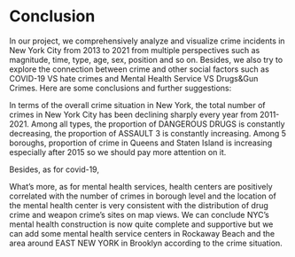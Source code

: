 # Conclusion

In our project, we comprehensively analyze and visualize crime incidents in New York City from 2013 to 2021 from multiple perspectives such as magnitude, time, type, age, sex, position and so on. Besides, we also try to explore the connection between crime and other social factors such as COVID-19 VS hate crimes and Mental Health Service VS Drugs&Gun Crimes. Here are some conclusions and further suggestions:

In terms of the overall crime situation in New York, the total number of crimes in New York City has been declining sharply every year from 2011-2021. Among all types, the proportion of DANGEROUS DRUGS is constantly decreasing, the proportion of ASSAULT 3 is constantly increasing. Among 5 boroughs, proportion of crime in Queens and Staten Island is increasing especially after 2015 so we should pay more attention on it.



Besides, as for covid-19, 




What's more, as for mental health services, health centers are positively correlated with the number of crimes in borough level and the location of the mental health center is very consistent with the distribution of drug crime and weapon crime’s sites on map views. We can conclude NYC's mental health construction is now quite complete and supportive but we can add some mental health service centers in Rockaway Beach and the area around EAST NEW YORK in Brooklyn according to the crime situation.